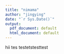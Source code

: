 ---
title: "nimama"
author: "jingying"
date: "`r Sys.Date()`"
output:
  pdf_document: default
  html_document: default
---
hii tes testetstesttest
